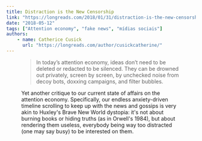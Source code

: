 ```yaml
---
title: Distraction is the New Censorship
link: "https://longreads.com/2018/01/31/distraction-is-the-new-censorship/"
date: "2018-05-12"
tags: ["Attention economy", "fake news", "mídias sociais"]
authors:
    - name: Catherice Cusick
      url: "https://longreads.com/author/cusickcatherine/"
---
```



<Figure
	src="/images/bookmarks/estatua-bandeirantes-noise-awareness.jpg"
	title="Monument to the Bandeiras, International Noise Awareness Day in Brazil."
	attr="(Dario Oliveira/Anadolu Agency/Getty Images)"
/>

> In today’s attention economy, ideas don’t need to be deleted or redacted to be silenced. They can be drowned out privately, screen by screen, by unchecked noise from decoy bots, doxxing campaigns, and filter bubbles.

Yet another critique to our current state of affairs on the attention economy. Specifically, our endless anxiety-driven timeline scrolling to keep up with the news and gossips is very akin to Huxley's Brave New World dystopia: it's not about burning books or hiding truths (as in Orwell's 1984), but about rendering them useless, everybody being way too distracted (one may say busy) to be interested on them.
